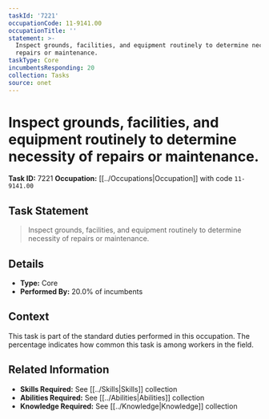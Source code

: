 ```yaml
---
taskId: '7221'
occupationCode: 11-9141.00
occupationTitle: ''
statement: >-
  Inspect grounds, facilities, and equipment routinely to determine necessity of
  repairs or maintenance.
taskType: Core
incumbentsResponding: 20
collection: Tasks
source: onet
---
```

# Inspect grounds, facilities, and equipment routinely to determine necessity of repairs or maintenance.

**Task ID:** 7221
**Occupation:** [[../Occupations|Occupation]] with code `11-9141.00`

## Task Statement

> Inspect grounds, facilities, and equipment routinely to determine necessity of repairs or maintenance.

## Details

- **Type:** Core
- **Performed By:** 20.0% of incumbents

## Context

This task is part of the standard duties performed in this occupation. The percentage indicates how common this task is among workers in the field.

## Related Information

- **Skills Required:** See [[../Skills|Skills]] collection
- **Abilities Required:** See [[../Abilities|Abilities]] collection
- **Knowledge Required:** See [[../Knowledge|Knowledge]] collection
